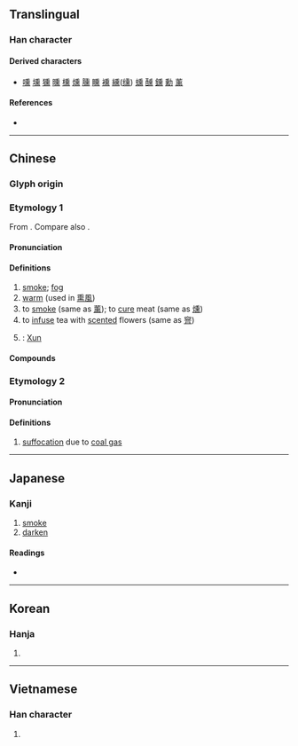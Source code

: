 {{also|燻|爋|薰}}
{{character info}}
==Translingual==

===Han character===
{{Han char|rn=86|rad=火|as=10|sn=14|four=20331|canj=HGF}}

====Derived characters====
* [[嚑]] [[壎]] [[獯]] [[曛]] [[櫄]] [[燻]] [[臐]] [[矄]] [[䙧]] [[纁]]([[𫄸]]) [[䗼]] [[醺]] [[鑂]] [[勳]] [[薰]]

====References====
* {{Han ref|kx=0679.170|dkj=19300|dj=1091.030|hdz=32226.100|uh=718F|ud=29071|bh=E2C0|bd=58048}}

----

==Chinese==
{{zh-forms|alt=*燻,爋,𤑕,*煇}}

===Glyph origin===
{{Han etym}}

===Etymology 1===
From {{inh|zh|sit-pro|*kəw-n/t||smoke}}. Compare also {{och-l|葷|smelling vegetables}}.

====Pronunciation====
{{zh-pron
|m=xūn
|c=fan1
|h=gd=hiun1
|md=hŏng
|mn=qz,tw,xm,zz:hun
|mn-t=hung1/hang1
|mn-t_note=hung1 - Chaozhou, Shantou, Chenghai; hang1 - Jieyang, Pontianak
|mc=y
|oc=y
|ma=Zh-xun.ogg
|cat=n,v,pn
}}

====Definitions====
{{zh-hanzi}}

# [[smoke]]; [[fog]]
# [[warm]] (used in [[熏風]])
# to [[smoke]] (same as [[薰]]); to [[cure]] meat (same as [[燻]])
# to [[infuse]] tea with [[scented]] flowers (same as [[窨]])
# {{surname|zh|A=a|nodot=1}}: [[Xun]]

====Compounds====
{{zh-der|熏風|熏肉|熏制|熏烤|熏蒸|熏染|熏陶|三浴三熏|三熏三沐|熏沐|氣焰熏天|熏草紙|熏籠|熏習|眾口熏天|氣勢熏灼|熏製|熏熏|熏烝|熏天|熏人|熏腐|煙熏火燎|熏鑪|熏香|錦熏籠}}

===Etymology 2===

====Pronunciation====
{{zh-pron
|m=xùn
|c=fan3
|mc=
|oc=
|cat=
}}

====Definitions====
{{zh-hanzi}}

# [[suffocation]] due to [[coal gas]]

----

==Japanese==

===Kanji===
{{ja-kanji|grade=|rs=火10}}

# [[smoke]]
# [[darken]]

====Readings====
* {{ja-readings|on=[[くん]] (kun)|kun=[[ふすべる]] (fusuberu), [[くすべる]] (kusuberu)}}

----

==Korean==

===Hanja===
{{ko-hanja|hangeul=훈|eumhun=|rv=hun|mr=hun|y=hwun}}

# {{rfdef|ko|sort=火10}}

----

==Vietnamese==

===Han character===
{{vi-readings|reading=hun, huân|rs=火10}}

# {{rfdef|vi|sort=火10}}